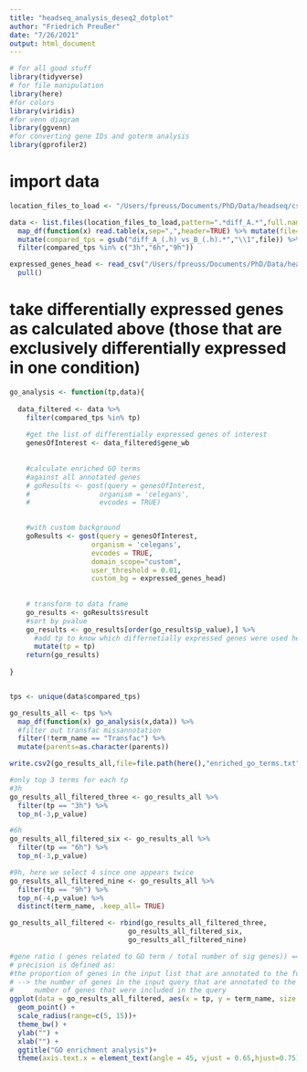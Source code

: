 ```yaml
---
title: "headseq_analysis_deseq2_dotplot"
author: "Friedrich Preußer"
date: "7/26/2021"
output: html_document
---
```


```r
# for all good stuff
library(tidyverse)
# for file manipulation
library(here)
#for colors
library(viridis)
#for venn diagram
library(ggvenn)
#for converting gene IDs and goterm analysis
library(gprofiler2)


```



# import data
```r


location_files_to_load <- "/Users/fpreuss/Documents/PhD/Data/headseq/csvs/"

data <- list.files(location_files_to_load,pattern=".*diff_A.*",full.names = TRUE) %>%
  map_df(function(x) read.table(x,sep=",",header=TRUE) %>% mutate(file=basename(x))) %>%
  mutate(compared_tps = gsub("diff_A_(.h)_vs_B_(.h).*","\\1",file)) %>%
  filter(compared_tps %in% c("3h","6h","9h"))

expressed_genes_head <- read_csv("/Users/fpreuss/Documents/PhD/Data/headseq/expressed_genes_head_all_exps.txt") %>%
  pull()

```


# take differentially expressed genes as calculated above (those that are exclusively differentially expressed in one condition)
```r



go_analysis <- function(tp,data){
  
  data_filtered <- data %>%
    filter(compared_tps %in% tp)
  
    #get the list of differentially expressed genes of interest
    genesOfInterest <- data_filtered$gene_wb
  
  
    #calculate enriched GO terms
    #against all annotated genes
    # goResults <- gost(query = genesOfInterest,
    #                 organism = 'celegans',
    #                 evcodes = TRUE)

    
    #with custom background
    goResults <- gost(query = genesOfInterest,
                    organism = 'celegans',
                    evcodes = TRUE,
                    domain_scope="custom",
                    user_threshold = 0.01,
                    custom_bg = expressed_genes_head)
    
    
    # transform to data frame
    go_results <- goResults$result
    #sort by pvalue
    go_results <- go_results[order(go_results$p_value),] %>%
      #add tp to know which differnetially expressed genes were used here
      mutate(tp = tp)
    return(go_results)
    
}


tps <- unique(data$compared_tps)

go_results_all <- tps %>%
  map_df(function(x) go_analysis(x,data)) %>%
  #filter out transfac missannotation
  filter(!term_name == "Transfac") %>%
  mutate(parents=as.character(parents))

write.csv2(go_results_all,file=file.path(here(),"enriched_go_terms.txt"),row.names = FALSE)

#only top 3 terms for each tp
#3h
go_results_all_filtered_three <- go_results_all %>%
  filter(tp == "3h") %>%
  top_n(-3,p_value)

#6h
go_results_all_filtered_six <- go_results_all %>%
  filter(tp == "6h") %>%
  top_n(-3,p_value)

#9h, here we select 4 since one appears twice
go_results_all_filtered_nine <- go_results_all %>%
  filter(tp == "9h") %>%
  top_n(-4,p_value) %>%
  distinct(term_name, .keep_all= TRUE)

go_results_all_filtered <- rbind(go_results_all_filtered_three,
                             go_results_all_filtered_six,
                             go_results_all_filtered_nine)

#gene ratio ( genes related to GO term / total number of sig genes)) == precision
# precision is defined as:
#the proportion of genes in the input list that are annotated to the function
# --> the number of genes in the input query that are annotated to the corresponding term /
#     number of genes that were included in the query
ggplot(data = go_results_all_filtered, aes(x = tp, y = term_name, size = precision)) + 
  geom_point() +
  scale_radius(range=c(5, 15))+
  theme_bw() + 
  ylab("") + 
  xlab("") + 
  ggtitle("GO enrichment analysis")+
  theme(axis.text.x = element_text(angle = 45, vjust = 0.65,hjust=0.75))




```


